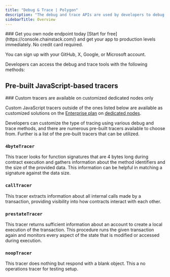 ```yaml
---
title: "Debug & Trace | Polygon"
description: "The debug and trace APIs are used by developers to debug and analyze smart contracts and transactions. The debug API allows for code execution simulation, while the trace API traces contract execution and gathers data on various performance metrics."
sidebarTitle: Overview
---
```


<Check>
  ### Get you own node endpoint today
  [Start for free](https://console.chainstack.com/) and get your app to production levels immediately. No credit card required.

  You can sign up with your GitHub, X, Google, or Microsoft account.
</Check>

Developers can access the debug and trace tools with the following methods:

<CardGroup>
<Card title="debug_traceBlockByHash" href="/reference/polygon-traceblockbyhash" icon="angle-right" iconType="solid" horizontal />
<Card title="debug_traceBlockByNumber" href="/reference/polygon-traceblockbynumber" icon="angle-right" iconType="solid" horizontal />
<Card title="debug_traceTransaction" href="/reference/polygon-tracetransaction" icon="angle-right" iconType="solid" horizontal />
<Card title="debug_traceCall" href="/reference/polygon-tracecall" icon="angle-right" iconType="solid" horizontal />
<Card title="trace_transaction" href="/reference/polygon-trace_transaction" icon="angle-right" iconType="solid" horizontal />
<Card title="trace_block" href="/reference/polygon-trace_block" icon="angle-right" iconType="solid" horizontal />
</CardGroup>

## Pre-built JavaScript-based tracers

<Info>
  ### Custom tracers are available on customized dedicated nodes only

  Custom JavaScript tracers outside of the ones listed below are available as customized solutions on the [Enterprise plan](https://chainstack.com/pricing/) on [dedicated nodes](/docs/dedicated-node).
</Info>

Developers can customize the type of tracing using various debug and trace methods, and there are numerous pre-built tracers available to choose from. Further is a list of the pre-built tracers that can be utilized.

### `4byteTracer`

This tracer looks for function signatures that are 4 bytes long during contract execution and gathers information about the method identifiers and the size of the provided data. This information can be helpful in matching a signature against the data size.

### `callTracer`

This tracer extracts information about all internal calls made by a transaction, providing visibility into how contracts interact with each other.

### `prestateTracer`

This tracer returns sufficient information about an account to create a local execution of the transaction. This procedure runs the given transaction again and monitors every aspect of the state that is modified or accessed during execution.

### `noopTracer`

This tracer does nothing but respond with a blank object. This a no operations tracer for testing setup.

